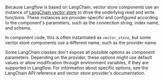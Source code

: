 Because Langflow is based on LangChain, vector store components use an instance of [LangChain vector store](https://docs.langchain.com/oss/python/integrations/vectorstores) to drive the underlying read and write functions.
These instances are provider-specific and configured according to the component's parameters, such as the connection string, index name, and schema.

In component code, this is often instantiated as `vector_store`, but some vector store components use a different name, such as the provider name.

Some LangChain classes don't expose all possible options as component parameters.
Depending on the provider, these options might use default values or allow modification through environment variables, if they are supported in Langflow.
For information about specific options, see the LangChain API reference and vector store provider's documentation.